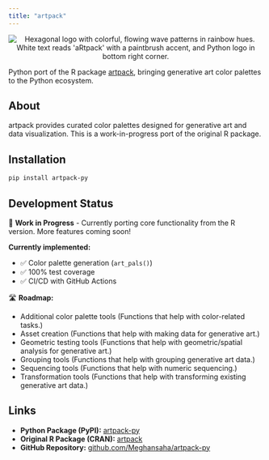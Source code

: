 ```yaml
---
title: "artpack"
---
```


<p align="center" width="100%">
<img src="assets/img/artpack-py-logo.png" alt="Hexagonal logo with colorful, flowing wave patterns in rainbow hues. White text reads 'aRtpack' with a paintbrush accent, and Python logo in bottom right corner.">
</p>

Python port of the R package [artpack](https://CRAN.R-project.org/package=artpack), bringing generative art color palettes to the Python ecosystem.

## About

artpack provides curated color palettes designed for generative art and data visualization. This is a work-in-progress port of the original R package.

## Installation

```bash
pip install artpack-py
```

## Development Status

🚧 **Work in Progress** - Currently porting core functionality from the R version. More features coming soon!

**Currently implemented:**

- ✅ Color palette generation (`art_pals()`)
- ✅ 100% test coverage
- ✅ CI/CD with GitHub Actions

🛣️ **Roadmap:**

- Additional color palette tools (Functions that help with color-related tasks.)
- Asset creation (Functions that help with making data for generative art.)
- Geometric testing tools (Functions that help with geometric/spatial analysis for generative art.)
- Grouping tools (Functions that help with grouping generative art data.)
- Sequencing tools (Functions that help with numeric sequencing.)
- Transformation tools (Functions that help with transforming existing generative art data.)

## Links

- **Python Package (PyPI):** [artpack-py](https://pypi.org/project/artpack-py/)
- **Original R Package (CRAN):** [artpack](https://CRAN.R-project.org/package=artpack)
- **GitHub Repository:** [github.com/Meghansaha/artpack-py](https://github.com/Meghansaha/artpack-py)